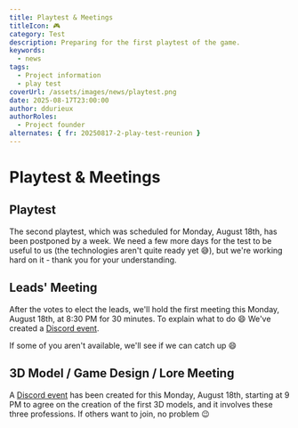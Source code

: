 ```yaml
---
title: Playtest & Meetings
titleIcon: 🎮
category: Test
description: Preparing for the first playtest of the game.
keywords:
  - news
tags:
  - Project information
  - play test
coverUrl: /assets/images/news/playtest.png
date: 2025-08-17T23:00:00
author: ddurieux
authorRoles:
  - Project founder
alternates: { fr: 20250817-2-play-test-reunion }
---
```


# Playtest & Meetings

## Playtest

The second playtest, which was scheduled for Monday, August 18th, has been postponed by a week. We need a few more days for the test to be useful to us (the technologies aren't quite ready yet 😅), but we're working hard on it - thank you for your understanding.

## Leads' Meeting

After the votes to elect the leads, we'll hold the first meeting this Monday, August 18th, at 8:30 PM for 30 minutes. To explain what to do 😄
We've created a [Discord event](https://discord.com/events/1399325839665004554/1406742066612015325).

If some of you aren't available, we'll see if we can catch up 😄

## 3D Model / Game Design / Lore Meeting

A [Discord event](https://discord.com/events/1399325839665004554/1406742476701696101) has been created for this Monday, August 18th, starting at 9 PM to agree on the creation of the first 3D models, and it involves these three professions. If others want to join, no problem 😉
